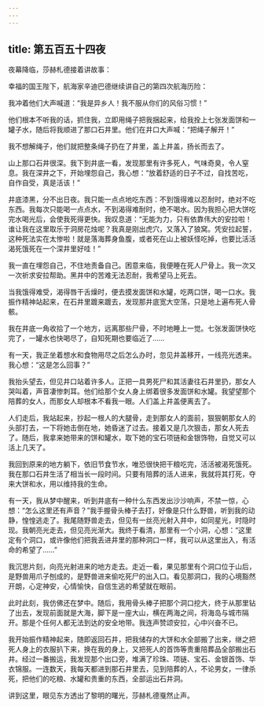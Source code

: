 ```yaml
---
---
---
```

title: 第五百五十四夜
---






夜幕降临，莎赫札德接着讲故事：





幸福的国王陛下，航海家辛迪巴德继续讲自己的第四次航海历险：

我冲着他们大声喊道：“我是异乡人！我不服从你们的风俗习惯！”

他们根本不听我的话，抓住我，立即用绳子把我捆起来，给我拴上七张发面饼和一罐子水，随后将我顺进了那口石井里。他们在井口大声喊：“把绳子解开！”

我不想解绳子，他们就把整条绳子扔在了井里，盖上井盖，扬长而去了。

山上那口石井很深。我下到井底一看，发现那里有许多死人，气味奇臭，令人窒息。我在深井之下，开始埋怨自己，我心想：“放着舒适的日子不过，自找苦吃，自作自受，真是活该！”

井底漆黑，分不出日夜。我只能一点点地吃东西：不到饿得难以忍耐时，绝对不吃东西。我每次只能喝一点点水，不到渴得难耐时，绝不喝水。因为我担心把大饼吃完水喝光后，会使我死得更快。我叹息道：“无能为力，只有依靠伟大的安拉啦！谁让我在这里取乐于洞房花烛呢？我真是刚出虎穴，又落入了狼窝。凭安拉起誓，这种死法实在太惨啦！就是落海葬身鱼腹，或者死在山上被妖怪吃掉，也要比活活渴死饿死在一个深井里好哇！”

我一直在埋怨自己，不住地责备自己。困意来临，我便睡在死人尸骨上。我一次又一次祈求安拉帮助。黑井中的苦难无法忍耐，我希望马上死去。

当我饿得难受，渴得唇干舌燥时，便去摸发面饼和水罐，吃两口饼，喝一口水。我振作精神站起来，在石井里踱来踱去，发现那井底宽大空荡，只是地上遍布死人骨骸。

我在井底一角收拾了一个地方，远离那些尸骨，不时地睡上一觉。七张发面饼快吃完了，一罐水也快喝尽了，自知死期也要临近了……

有一天，我正坐着想水和食物用尽之后怎么办时，忽见井盖移开，一线亮光透来。我心想：“这是怎么回事？”

我抬头望去，但见井口站着许多人。正把一具男死尸和其活妻往石井里扔，那女人哭叫着，声音凄惨刺耳。他们给那个女人身上绑着很多发面饼和水罐。我望望那个陪葬的女人，而那女人却根本不看我一眼。人们盖上井盖便离去了。

人们走后，我站起来，抄起一根人的大腿骨，走到那女人的面前，狠狠朝那女人的头部打去，一下将她击倒在地，她昏迷了过去。接着又是几次狠击，那女人死去了。随后，我拿来她带来的饼和罐水，取下她的宝石项链和金银饰物，自觉又可以活上几天了。

我回到原来的地方躺下，依旧节食节水，唯恐很快把干粮吃完，活活被渴死饿死。我在那口石井生活了相当长一段时间。只要有陪葬的活人进来，我就将其打死，夺来大饼和水，用以维持我的生命。

有一天，我从梦中醒来，听到井底有一种什么东西发出沙沙响声，不禁一惊，心想：“怎么这里还有声音？”我手握骨头棒子去打，好像是只什么野兽，听到我的动静，惶惶逃走了。我尾随野兽走去，但见有一丝亮光射入井中，如同星光，时隐时现。我朝亮光走去，但见亮光渐大。我终于看清，那里有一个小洞，心想：“这里定有个洞口，或许像他们把我丢进井里的那种洞口一样，我可以从这里出入，有活命的希望了……”

我沉思片刻，向亮光射进来的地方走去。走近一看，果见那里有个洞口位于山后，是野兽用爪子刨成的，是野兽进来偷吃死尸的出入口。看见那洞口，我的心境豁然开朗，心定神安，心情愉快，自信生逃的希望就在眼前。

此时此刻，我仿佛还在梦中。随后，我用骨头棒子把那个洞口挖大，终于从那里钻了出去，发现前面就是大海，脚下是一座大山，横在两海之间，将海岛与城市隔开。那是个任何人都无法到达的安全地带。我连声赞颂安拉，心中兴奋不已。

我开始振作精神起来，随即返回石井，把我储存的大饼和水全部搬了出来，继之把死人身上的衣服扒下来，换在我的身上，又把死人的首饰等贵重陪葬品全部搬出石井。经过一番搬运，我发现那个出口旁，堆满了珍珠、项链、宝石、金银首饰、华衣锦服。一连数天，我每天都进到那石井里去，见到陪葬的人，不论男女，一律杀死，把他们的吃粮、水罐和贵重的东西，全部运出石井洞。





讲到这里，眼见东方透出了黎明的曙光，莎赫札德戛然止声。